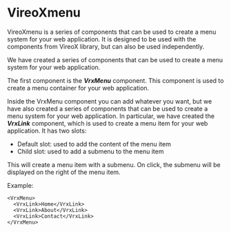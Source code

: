 
<Meta title="VrxMenu/About" />

# VireoXmenu

VireoXmenu is a series of components that can be used to create a menu system for your web application.
It is designed to be used with the components from VireoX library, but can also be used independently.

We have created a series of components that can be used to create a menu system for your web application.

The first component is the ***VrxMenu*** component.
This component is used to create a menu container for your web application.

Inside the VrxMenu component you can add whatever you want, but we have also created a series of components that can be used to create a menu system for your web application.
In particular, we have created the ***VrxLink*** component, which is used to create a menu item for your web application.
It has two slots:
- Default slot: used to add the content of the menu item
- Child slot: used to add a submenu to the menu item

This will create a menu item with a submenu. On click, the submenu will be displayed on the right of the menu item.

Example:
```Vue
<VrxMenu>
  <VrxLink>Home</VrxLink>
  <VrxLink>About</VrxLink>
  <VrxLink>Contact</VrxLink>
</VrxMenu>
```
